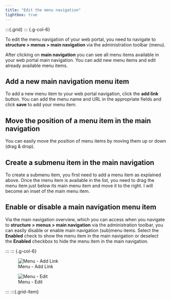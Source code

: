 ```yaml
---
title: "Edit the menu navigation"
lightbox: true
---
```


:::{.grid}
::: {.g-col-6}

To edit the menu navigation of your web portal, you need to navigate to **structure > menus > main navigation** via the
administration toolbar (menu).

After clicking on **main navigation** you can see all  menu items available in your web portal main navigation. You can
add new menu items and edit already available menu items.

## Add a new main navigation menu item

To add a new menu item to your web portal navigation, click the **add link** button. You can add the menu name and URL
in the appropriate fields and click **save** to add your menu item.

## Move the position of a menu item in the main navigation

You can easily move the position of menu items by moving them up or down (drag & drop).

## Create a submenu item in the main navigation

To create a submenu item, you first need to add a menu item as explained above. Once the menu item is available in the list,
you need to drag the menu item just below its main menu item and move it to the right. I will become an inset of the main
menu item.

## Enable or disable a main navigation menu item

Via the main navigation overview, which you can access when you navigate to **structure > menus > main navigation** via the
administration toolbar, you can easily disable or enable main navigation (sub)menu items. Select the **Enabled** check to
show the menu item in the main navigation or deselect the **Enabled** checkbox to hide the menu item in the main navigation.

:::
::: {.g-col-6}

![Menu - Add Link](../images/menu_add_link.png){group="gallery-menu"}

![Menu - Edit](../images/menu_edit.png){group="gallery-menu"}

:::
:::{.grid-item}

